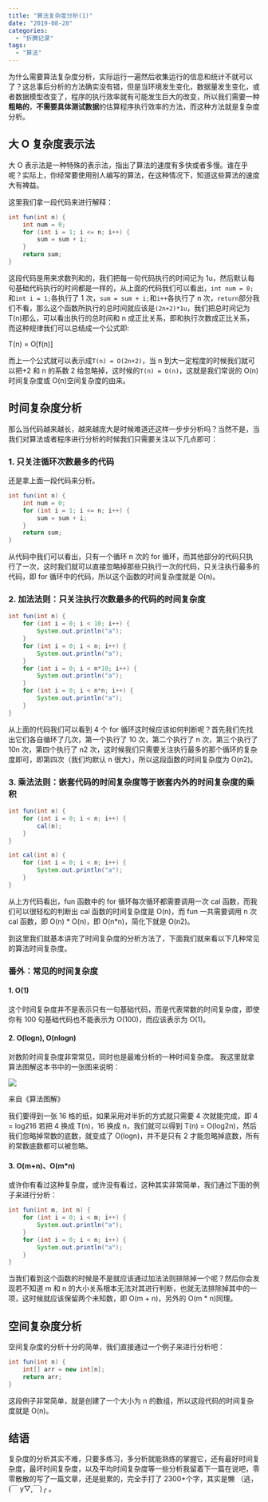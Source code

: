 ```yaml
---
title: "算法复杂度分析(1)"
date: "2019-08-28"
categories:
  - "折腾记录"
tags:
  - "算法"
---
```


为什么需要算法复杂度分析，实际运行一遍然后收集运行的信息和统计不就可以了？这总事后分析的方法确实没有错，但是当环境发生变化，数据量发生变化，或者数据模型改变了，程序的执行效率就有可能发生巨大的改变，所以我们需要一种**粗略的**，**不需要具体测试数据**的估算程序执行效率的方法，而这种方法就是复杂度分析。

## 大 O 复杂度表示法

大 O 表示法是一种特殊的表示法，指出了算法的速度有多快或者多慢。谁在乎呢？实际上，你经常要使用别人编写的算法，在这种情况下，知道这些算法的速度大有裨益。

这里我们拿一段代码来进行解释：

```java
int fun(int n) {
    int num = 0;
    for (int i = 1; i <= n; i++) {
        sum = sum + i;
    }
    return sum;
}
```

这段代码是用来求数列和的，我们把每一句代码执行的时间记为 1u，然后默认每句基础代码执行的时间都是一样的，从上面的代码我们可以看出，`int num = 0;`和`int i = 1;`各执行了 1 次，`sum = sum + i;`和`i++`各执行了 n 次，`return`部分我们不看，那么这个函数所执行的总时间就应该是`(2n+2)*1u`，我们把总时间记为 T(n)那么，可以看出执行的总时间和 n 成正比关系，即和执行次数成正比关系，而这种规律我们可以总结成一个公式即:

T(n) = O\[f(n)\]

而上一个公式就可以表示成`T(n) = O(2n+2)`，当 n 到大一定程度的时候我们就可以把+2 和 n 的系数 2 给忽略掉，这时候的`T(n) = O(n)`，这就是我们常说的 O(n)时间复杂度或 O(n)空间复杂度的由来。

## 时间复杂度分析

那么当代码越来越长，越来越庞大是时候难道还这样一步步分析吗？当然不是，当我们对算法或者程序进行分析的时候我们只需要关注以下几点即可：

### 1\. 只关注循环次数最多的代码

还是拿上面一段代码来分析。

```java
int fun(int n) {
    int num = 0;
    for (int i = 1; i <= n; i++) {
        sum = sum + i;
    }
    return sum;
}
```

从代码中我们可以看出，只有一个循环 n 次的 for 循环，而其他部分的代码只执行了一次，这时我们就可以直接忽略掉那些只执行一次的代码，只关注执行最多的代码，即 for 循环中的代码，所以这个函数的时间复杂度就是 O(n)。

### 2\. 加法法则：只关注执行次数最多的代码的时间复杂度

```java
int fun(int n) {
    for (int i = 0; i < 10; i++) {
        System.out.println("a");
    }
    for (int i = 0; i < n; i++) {
        System.out.println("a");
    }
    for (int i = 0; i < n*10; i++) {
        System.out.println("a");
    }
    for (int i = 0; i < n*n; i++) {
        System.out.println("a");
    }
}
```

从上面的代码我们可以看到 4 个 for 循环这时候应该如何判断呢？首先我们先找出它们各自循环了几次，第一个执行了 10 次，第二个执行了 n 次，第三个执行了 10n 次，第四个执行了 n2 次，这时候我们只需要关注执行最多的那个循环的复杂度即可，即第四次（我们均默认 n 很大），所以这段函数的时间复杂度为 O(n2)。

### 3\. 乘法法则：嵌套代码的时间复杂度等于嵌套内外的时间复杂度的乘积

```java
int fun(int n) {
    for (int i = 0; i < n; i++) {
        cal(n);
    }
}

int cal(int n) {
    for (int i = 0; i < n; i++) {
        System.out.println("a");
    }
}
```

从上方代码看出，fun 函数中的 for 循环每次循环都需要调用一次 cal 函数，而我们可以很轻松的判断出 cal 函数的时间复杂度是 O(n)，而 fun 一共需要调用 n 次 cal 函数，即 O(n) \* O(n)，即 O(n\*n)，简化下就是 O(n2)。

到这里我们就基本讲完了时间复杂度的分析方法了，下面我们就来看以下几种常见 的算法时间复杂度。

### 番外：常见的时间复杂度

#### 1\. O(1)

这个时间复杂度并不是表示只有一句基础代码，而是代表常数的时间复杂度，即使你有 100 句基础代码也不能表示为 O(100)，而应该表示为 O(1)。

#### 2\. O(logn), **O(nlogn)**

对数阶时间复杂度非常常见，同时也是最难分析的一种时间复杂度。 我这里就拿算法图解这本书中的一张图来说明：

![](https://blog.ixk.me/wp-content/uploads/2019/08/image.png)

来自《算法图解》

我们要得到一张 16 格的纸，如果采用对半折的方式就只需要 4 次就能完成，即 4 = log216 若把 4 换成 T(n)，16 换成 n，我们就可以得到 T(n) = O(log2n)，然后我们忽略掉常数的底数，就变成了 O(logn)，并不是只有 2 才能忽略掉底数，所有的常数底数都可以被忽略。

#### 3\. **O(m+n)、O(m\*n)**

或许你有看过这种复杂度，或许没有看过，这种其实非常简单，我们通过下面的例子来进行分析：

```java
int fun(int m, int n) {
    for (int i = 0; i < m; i++) {
        System.out.println("a");
    }
    for (int i = 0; i < n; i++) {
        System.out.println("a");
    }
}
```

当我们看到这个函数的时候是不是就应该通过加法法则排除掉一个呢？然后你会发现若不知道 m 和 n 的大小关系根本无法对其进行判断，也就无法排除掉其中的一项，这时候就应该保留两个未知数，即 O(m + n)，另外的 O(m \* n)同理。

## 空间复杂度分析

空间复杂度的分析十分的简单，我们直接通过一个例子来进行分析吧：

```java
int fun(int n) {
    int[] arr = new int[n];
    return arr;
}
```

这段例子非常简单，就是创建了一个大小为 n 的数组，所以这段代码的时间复杂度就是 O(n)。

## 结语

复杂度的分析其实不难，只要多练习，多分析就能熟练的掌握它，还有最好时间复杂度，最坏时间复杂度，以及平均时间复杂度等一些分析我留着下一篇在说吧，零零散散的写了一篇文章，还是挺累的，完全手打了 2300+个字，其实是懒 （逃，(￣ y▽,￣)╭ 。
